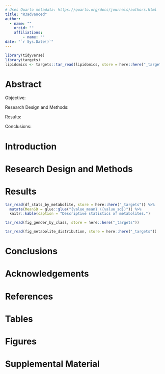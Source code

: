 ```yaml
---
# Uses Quarto metadata: https://quarto.org/docs/journals/authors.html
title: "R3advanced"
author:
  - name: ""
    orcid: ""
    affiliations: 
        - name: ""
date: "`r Sys.Date()`"
---
```


```r
library(tidyverse)
library(targets)
lipidomics <- targets::tar_read(lipidomics, store = here::here("_targets"))

```

# Abstract

Objective:

Research Design and Methods:

Results:

Conclusions:

# Introduction 

# Research Design and Methods

# Results
```r
tar_read(df_stats_by_metabolite, store = here::here("_targets")) %>% 
  mutate(MeanSD = glue::glue("{value_mean} ({value_sd})")) %>% 
  knitr::kable(caption = "Descriptive statistics of metabolites.")
```

```r
tar_read(fig_gender_by_class, store = here::here("_targets"))
```

```r
tar_read(fig_metabolite_distribution, store = here::here("_targets"))
```

# Conclusions

# Acknowledgements

# References

# Tables

# Figures

# Supplemental Material
